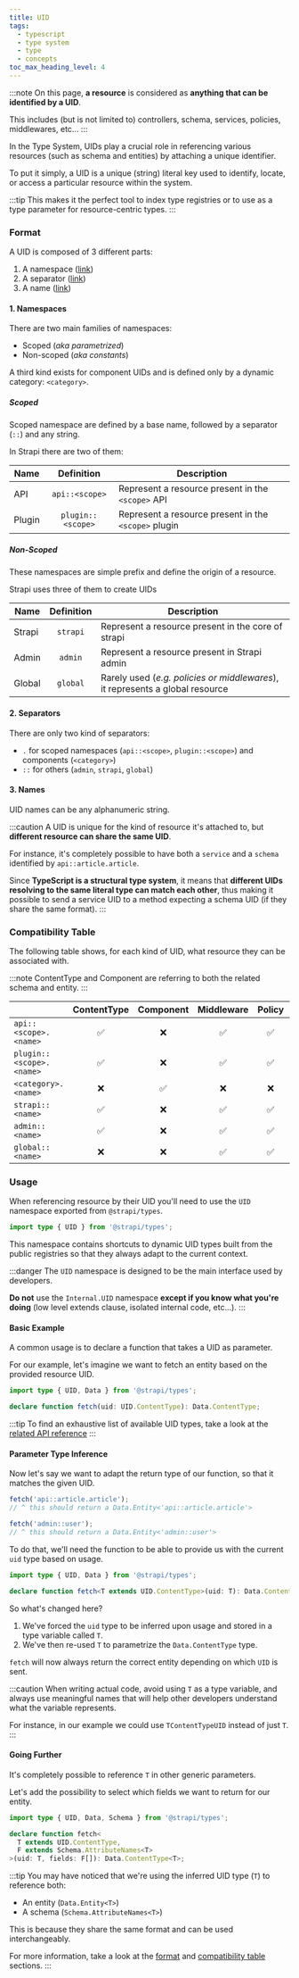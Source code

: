 ```yaml
---
title: UID
tags:
  - typescript
  - type system
  - type
  - concepts
toc_max_heading_level: 4
---
```


:::note
On this page, **a resource** is considered as **anything that can be identified by a UID**.

This includes (but is not limited to) controllers, schema, services, policies, middlewares, etc...
:::


In the Type System, UIDs play a crucial role in referencing various resources (such as schema and entities) by attaching a unique identifier.

To put it simply, a UID is a unique (string) literal key used to identify, locate, or access a particular resource within the system.

:::tip
This makes it the perfect tool to index type registries or to use as a type parameter for resource-centric types.
:::

### Format

A UID is composed of 3 different parts:
1. A namespace ([link](#1-namespaces))
2. A separator ([link](#2-separators))
3. A name ([link](#3-names))

#### 1. Namespaces

There are two main families of namespaces:

- Scoped (_aka parametrized_)
- Non-scoped (_aka constants_)

A third kind exists for component UIDs and is defined only by a dynamic category: `<category>`.

##### Scoped

Scoped namespace are defined by a base name, followed by a separator (`::`) and any string.

In Strapi there are two of them:

| Name   |    Definition     | Description                                          |
|--------|:-----------------:|------------------------------------------------------|
| API    |  `api::<scope>`   | Represent a resource present in the `<scope>` API    |
| Plugin | `plugin::<scope>` | Represent a resource present in the `<scope>` plugin |

##### Non-Scoped

These namespaces are simple prefix and define the origin of a resource.

Strapi uses three of them to create UIDs

| Name   | Definition | Description                                                                   |
|--------|:----------:|-------------------------------------------------------------------------------|
| Strapi |  `strapi`  | Represent a resource present in the core of strapi                            |
| Admin  |  `admin`   | Represent a resource present in Strapi admin                                  |
| Global |  `global`  | Rarely used (_e.g. policies or middlewares_), it represents a global resource |

#### 2. Separators

There are only two kind of separators:

- `.` for scoped namespaces (`api::<scope>`, `plugin::<scope>`) and components (`<category>`)
- `::` for others (`admin`, `strapi`, `global`)

#### 3. Names

UID names can be any alphanumeric string.

:::caution
A UID is unique for the kind of resource it's attached to, but **different resource can share the same UID**.

For instance, it's completely possible to have both a `service` and a `schema` identified by `api::article.article`.

Since **TypeScript is a structural type system**, it means that **different UIDs resolving to the same literal type can match each other**, thus making it possible to send a service UID to a method expecting a schema UID (if they share the same format).
:::

### Compatibility Table

The following table shows, for each kind of UID, what resource they can be associated with.

:::note
ContentType and Component are referring to both the related schema and entity.
:::

|                          |    ContentType     |     Component      |     Middleware     |       Policy       |     Controller     |      Service       |
|--------------------------|:------------------:|:------------------:|:------------------:|:------------------:|:------------------:|:------------------:|
| `api::<scope>.<name>`    | :white_check_mark: |        :x:         | :white_check_mark: | :white_check_mark: | :white_check_mark: | :white_check_mark: |
| `plugin::<scope>.<name>` | :white_check_mark: |        :x:         | :white_check_mark: | :white_check_mark: | :white_check_mark: | :white_check_mark: |
| `<category>.<name>`      |        :x:         | :white_check_mark: |        :x:         |        :x:         |        :x:         |        :x:         |
| `strapi::<name>`         | :white_check_mark: |        :x:         | :white_check_mark: | :white_check_mark: |        :x:         |        :x:         |
| `admin::<name>`          | :white_check_mark: |        :x:         | :white_check_mark: | :white_check_mark: | :white_check_mark: | :white_check_mark: |
| `global::<name>`         |        :x:         |        :x:         | :white_check_mark: | :white_check_mark: |        :x:         |        :x:         |

### Usage

When referencing resource by their UID you'll need to use the `UID` namespace exported from `@strapi/types`.

```typescript
import type { UID } from '@strapi/types';
```

This namespace contains shortcuts to dynamic UID types built from the public registries so that they always adapt to the current context.

:::danger
The `UID` namespace is designed to be the main interface used by developers.

**Do not** use the `Internal.UID` namespace **except if you know what you're doing** (low level extends clause, isolated internal code, etc...).
:::

#### Basic Example

A common usage is to declare a function that takes a UID as parameter.

For our example, let's imagine we want to fetch an entity based on the provided resource UID.

```typescript
import type { UID, Data } from '@strapi/types';

declare function fetch(uid: UID.ContentType): Data.ContentType;
```

:::tip
To find an exhaustive list of available UID types, take a look at the [related API reference](http://foo)
:::

#### Parameter Type Inference

Now let's say we want to adapt the return type of our function, so that it matches the given UID.

```typescript
fetch('api::article.article');
// ^ this should return a Data.Entity<'api::article.article'>

fetch('admin::user');
// ^ this should return a Data.Entity<'admin::user'>
```
To do that, we'll need the function to be able to provide us with the current `uid` type based on usage.

```typescript
import type { UID, Data } from '@strapi/types';

declare function fetch<T extends UID.ContentType>(uid: T): Data.ContentType<T>;
```

So what's changed here?

1. We've forced the `uid` type to be inferred upon usage and stored in a type variable called `T`.
2. We've then re-used `T` to parametrize the `Data.ContentType` type.

`fetch` will now always return the correct entity depending on which `UID` is sent.

:::caution
When writing actual code, avoid using `T` as a type variable, and always use meaningful names that will help other developers understand what the variable represents.

For instance, in our example we could use `TContentTypeUID` instead of just `T`.
:::

#### Going Further

It's completely possible to reference `T` in other generic parameters.

Let's add the possibility to select which fields we want to return for our entity.

```typescript
import type { UID, Data, Schema } from '@strapi/types';

declare function fetch<
  T extends UID.ContentType,
  F extends Schema.AttributeNames<T>
>(uid: T, fields: F[]): Data.ContentType<T>;
```

:::tip
You may have noticed that we're using the inferred UID type (`T`) to reference both:
- An entity (`Data.Entity<T>`)
- A schema (`Schema.AttributeNames<T>`)

This is because they share the same format and can be used interchangeably.

For more information, take a look at the [format](#format) and [compatibility table](#compatibility-table) sections.
:::
